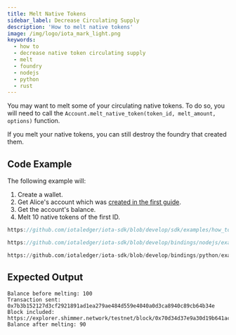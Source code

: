 ```yaml
---
title: Melt Native Tokens
sidebar_label: Decrease Circulating Supply
description: 'How to melt native tokens'
image: /img/logo/iota_mark_light.png
keywords:
  - how to
  - decrease native token circulating supply
  - melt
  - foundry
  - nodejs
  - python
  - rust
---
```



You may want to melt some of your circulating native tokens. To do so, you will need to call the
`Account.melt_native_token(token_id, melt_amount, options)` function.

If you melt your native tokens, you can still destroy the foundry that created them.

## Code Example

The following example will:

1. Create a wallet.
2. Get Alice's account which was [created in the first guide](../accounts-and-addresses/create-account.mdx).
3. Get the account's balance.
4. Melt 10 native tokens of the first ID.

<Tabs groupId="language" queryString>
<TabItem value="rust" label="Rust">

```rust reference
https://github.com/iotaledger/iota-sdk/blob/develop/sdk/examples/how_tos/native_tokens/melt.rs
```

</TabItem>
<TabItem value="node" label="Node.js">

```typescript reference
https://github.com/iotaledger/iota-sdk/blob/develop/bindings/nodejs/examples/how_tos/native_tokens/melt.ts
```

</TabItem>
<TabItem value="python" label="Python">

```python reference
https://github.com/iotaledger/iota-sdk/blob/develop/bindings/python/examples/how_tos/native_tokens/melt.py
```

</TabItem>
</Tabs>

## Expected Output

```plaintext
Balance before melting: 100
Transaction sent: 0x7b3b152127d3cf2921891ad1ea279ae484d559e4040a0d3ca8940c89cb64b34e
Block included: https://explorer.shimmer.network/testnet/block/0x70d34d37e9a30d19b641ac24529c2fc512f8c9169ffa3521be4b05b7fefe8933
Balance after melting: 90
```
